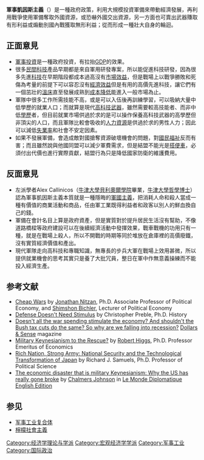 {{Main|軍國主義|凯恩斯主义}}
{{NoteTA
|1=zh-hans:凯恩斯; zh-hant:凱恩斯; zh-tw:凱因斯;
}}
{{軍事}}
'''軍事凱因斯主義'''（{{lang-en|'''Military Keynesianism'''}}）是一種政府政策，利用大規模投資軍備來帶動經濟發展，再利用戰爭使用軍備奪取外國資源，或恐嚇外國交出資源，另一方面也可賣出武器賺取有形利益或煽動別國內戰獲取無形利益；從而形成一種壯大自身的輪迴。

== 正面意見 ==
* [[軍事投資|軍事投資]]是一種政府投資，有拉抬[[GDP|GDP]]的效果。{{fact}}
* 很多[[民間|民間]][[科技|科技]]產品早期都是來自軍用研發專案，所以能促進科技研發，因為很多先進[[科技|科技]]在早期階段都成本過高沒有[[市場效益|市場效益]]，但是戰場上以戰爭勝敗和死傷為考量的前提下可以容忍沒有[[經濟效益|經濟效益]]但是有用的高價先進科技，讓它們有一個茁壯的[[溫床|溫床]]直至發展成熟到[[成本|成本降低]]能進入一般市場為止。
* 軍隊中很多工作所需技能不高，或是可以入伍後再訓練學習，可以吸納大量中低學歷的就業人口；而就算是現代[[高科技武器|高科技武器]]，雖然需要較高技能者、而非中低[[學歷|學歷]]者，但目前就業市場供過於求的是可以操作保養高科技武器的高學歷但非頂尖的人口，而且軍隊比較會吸收的[[人力資源|人力資源]]是供過於求的男性人力；因此可以減低[[失業率|失業率]]和社會不安定因素。
* 如果不發展軍備，會造成敵對國搶奪資源破壞機會的問題，對[[國民福祉|國民福祉]]反而有害；而且雖然說與他國同盟可以減少軍費需求，但是結盟不能光是[[搭便車|搭便車]]，必須付出代價也進行實際貢獻，結盟行為只是降低國家防衛的維護費用。

== 反面意見 ==
* 左派學者Alex Callinicos（[[牛津大學貝利奧爾學院|牛津大學貝利奧爾學院]]畢業，[[牛津大學|牛津大學]][[哲學博士|哲學博士]]）認為軍事凱因斯主義本質就是一種隱晦的[[軍國主義|軍國主義]]，把消耗人命和殺人當成一種有價值的商業活動和商品，任由軍工業既得利益者和政客以別人的鮮血換自己的錢。
* 軍備在會計名目上算是政府資產，但是實質對於提升居民生活沒有幫助，不像道路橋樑等政府建設可以在後續經濟活動中發揮效果，戰車戰機的功用只有一種，就是在戰場上殺人，所以不開戰的時期等同於堆放在倉庫裡的高價廢鐵，沒有實質經濟價值和產出。{{FACT}}
* 現代軍隊走向高科技和專職知識，無專長的步兵大軍在戰場上效用甚微，所以提供就業機會的思考其實只是養了大批冗員，整日在軍中作無意義操練而不能投入經濟生產。{{FACT}}

== 参考文献 ==
* [http://bnarchives.yorku.ca/205/02/20060809nb_cheap_wars.pdf Cheap Wars] {{Wayback|url=http://bnarchives.yorku.ca/205/02/20060809nb_cheap_wars.pdf |date=20110706213634 }} by [[Jonathan_Nitzan|Jonathan Nitzan]], Ph.D. Associate Professor of Political Economy, and [[Shimshon_Bichler|Shimshon Bichler]], Lecturer of Political Economy
* [https://web.archive.org/web/20090926225942/http://www.cato.org/pub_display.php?pub_id=9914 Defense Doesn't Need Stimulus] by Christopher Preble, Ph.D. History
* [http://www.dollarsandsense.org/archives/2008/0308drdollar.html Doesn't all the war spending stimulate the economy? And shouldn't the Bush tax cuts do the same? So why are we falling into recession?] [[Dollars_&_Sense|Dollars & Sense]] magazine
* [http://www.independent.org/newsroom/article.asp?id=2399 Military Keynesianism to the Rescue?] by [[Robert_Higgs|Robert Higgs]], Ph.D. Professor Emeritus of Economics
* [http://books.google.co.uk/books?id=L8v4ijVw10YC&printsec=titlepage&dq=military+keynesianism&source=gbs_toc_s&cad=1#PPP1,M1 Rich Nation, Strong Army: National Security and the Technological Transformation of Japan] by Richard J. Samuels, Ph.D. Professor of Political Science
* [http://mondediplo.com/2008/02/05military The economic disaster that is military Keynesianism: Why the US has really gone broke] by [[Chalmers_Johnson|Chalmers Johnson]] in [[Le_Monde_Diplomatique_English_Edition|Le Monde Diplomatique English Edition]]

== 参见 ==
* [[军事工业复合体|军事工业复合体]]
* [[檸檬社會主義|檸檬社會主義]]

[[Category:经济学理论与学派|Category:经济学理论与学派]]
[[Category:宏观经济学学派|Category:宏观经济学学派]]
[[Category:军事工业|Category:军事工业]]
[[Category:国际政治|Category:国际政治]]
